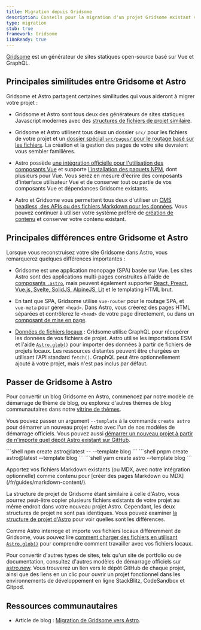 ```yaml
---
title: Migration depuis Gridsome
description: Conseils pour la migration d'un projet Gridsome existant vers Astro
type: migration
stub: true
framework: Gridsome
i18nReady: true
---
```



[Gridsome](https://gridsome.org) est un générateur de sites statiques open-source basé sur Vue et GraphQL.

## Principales similitudes entre Gridsome et Astro

Gridsome et Astro partagent certaines similitudes qui vous aideront à migrer votre projet :

- Gridsome et Astro sont tous deux des générateurs de sites statiques Javascript modernes avec des [structures de fichiers de projet similaire](/fr/basics/project-structure/#répertoires-et-fichiers).

- Gridsome et Astro utilisent tous deux un dossier `src/` pour les fichiers de votre projet et un [dossier spécial `src/pages/` pour le routage basé sur les fichiers](/fr/basics/astro-pages/). La création et la gestion des pages de votre site devraient vous sembler familières.

- Astro possède [une intégration officielle pour l'utilisation des composants Vue](/fr/guides/integrations-guide/vue/) et supporte [l'installation des paquets NPM](/fr/guides/imports/#paquets-npm), dont plusieurs pour Vue. Vous serez en mesure d'écrire des composants d'interface utilisateur Vue et de conserver tout ou partie de vos composants Vue et dépendances Gridsome existants.

- Astro et Gridsome vous permettent tous deux d'utiliser un [CMS headless, des APIs ou des fichiers Markdown pour les données](/fr/guides/data-fetching/). Vous pouvez continuer à utiliser votre système préféré de [création de contenu](/fr/guides/content/) et conserver votre contenu existant.

## Principales différences entre Gridsome et Astro

Lorsque vous reconstruisez votre site Gridsome dans Astro, vous remarquerez quelques différences importantes :

- Gridsome est une application monopage (SPA) basée sur Vue. Les sites Astro sont des applications multi-pages construites à l'aide de [composants `.astro`](/fr/basics/astro-components/), mais peuvent également supporter [React, Preact, Vue.js, Svelte, SolidJS, AlpineJS, Lit](/fr/guides/framework-components/) et le templating HTML brut.

- En tant que SPA, Gridsome utilise `vue-router` pour le routage SPA, et `vue-meta` pour gérer `<head>`. Dans Astro, vous créerez des pages HTML séparées et contrôlerez le `<head>` de votre page directement, ou dans un [composant de mise en page](/fr/basics/layouts/).

- [Données de fichiers locaux](/fr/guides/imports/) : Gridsome utilise GraphQL pour récupérer les données de vos fichiers de projet. Astro utilise les importations ESM et l'aide [`Astro.glob()`](/fr/guides/imports/#astroglob) pour importer des données à partir de fichiers de projets locaux. Les ressources distantes peuvent être chargées en utilisant l'API standard `fetch()`. GraphQL peut être optionnellement ajouté à votre projet, mais n'est pas inclus par défaut.

## Passer de Gridsome à Astro

Pour convertir un blog Gridsome en Astro, commencez par notre modèle de démarrage de thème de blog, ou explorez d'autres thèmes de blog communautaires dans notre [vitrine de thèmes](https://astro.build/themes/).

Vous pouvez passer un argument `--template` à la commande `create astro` pour démarrer un nouveau projet Astro avec l'un de nos modèles de démarrage officiels. Vous pouvez aussi [démarrer un nouveau projet à partir de n'importe quel dépôt Astro existant sur GitHub](/fr/install-and-setup/#utiliser-un-thème-ou-un-modèle-de-démarrage).

  <PackageManagerTabs>
    <Fragment slot="npm">
    ```shell
    npm create astro@latest -- --template blog
    ```
    </Fragment>
    <Fragment slot="pnpm">
    ```shell
    pnpm create astro@latest --template blog
    ```
    </Fragment>
    <Fragment slot="yarn">
    ```shell
    yarn create astro --template blog
    ```
    </Fragment>
  </PackageManagerTabs>

Apportez vos fichiers Markdown existants (ou MDX, avec notre intégration optionnelle) comme contenu pour [créer des pages Markdown ou MDX] (/fr/guides/markdown-content/).

La structure de projet de Gridsome étant similaire à celle d'Astro, vous pourrez peut-être copier plusieurs fichiers existants de votre projet au même endroit dans votre nouveau projet Astro. Cependant, les deux structures de projet ne sont pas identiques. Vous pouvez examiner [la structure de projet d'Astro](/fr/basics/project-structure/) pour voir quelles sont les différences.

Comme Astro interroge et importe vos fichiers locaux différemment de Gridsome, vous pouvez lire [comment charger des fichiers en utilisant `Astro.glob()`](/fr/guides/imports/#astroglob) pour comprendre comment travailler avec vos fichiers locaux.

Pour convertir d'autres types de sites, tels qu'un site de portfolio ou de documentation, consultez d'autres modèles de démarrage officiels sur [astro.new](https://astro.new). Vous trouverez un lien vers le dépôt GitHub de chaque projet, ainsi que des liens en un clic pour ouvrir un projet fonctionnel dans les environnements de développement en ligne StackBlitz, CodeSandbox et Gitpod.

## Ressources communautaires

- Article de blog : [Migration de Gridsome vers Astro](https://fyodor.io/migration-from-gridsome-to-astro/).

